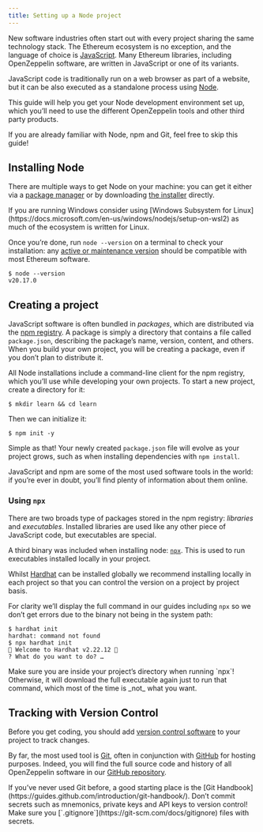 ```yaml
---
title: Setting up a Node project
---
```


New software industries often start out with every project sharing the same technology stack. The Ethereum ecosystem is no exception, and the language of choice is [JavaScript](https://en.wikipedia.org/wiki/JavaScript). Many Ethereum libraries, including OpenZeppelin software, are written in JavaScript or one of its variants.

JavaScript code is traditionally run on a web browser as part of a website, but it can be also executed as a standalone process using [Node](https://nodejs.org).

This guide will help you get your Node development environment set up, which you’ll need to use the different OpenZeppelin tools and other third party products.

<Callout>
If you are already familiar with Node, npm and Git, feel free to skip this guide!
</Callout>

## Installing Node

There are multiple ways to get Node on your machine: you can get it either via a [package manager](https://nodejs.org/en/download/package-manager/) or by downloading [the installer](https://nodejs.org/en/download/prebuilt-installer) directly.

<Callout>
If you are running Windows consider using [Windows Subsystem for Linux](https://docs.microsoft.com/en-us/windows/nodejs/setup-on-wsl2) as much of the ecosystem is written for Linux.
</Callout>

Once you’re done, run `node --version` on a terminal to check your installation: any [active or maintenance version](https://nodejs.org/en/about/previous-releases) should be compatible with most Ethereum software.

```console
$ node --version
v20.17.0
```

## Creating a project

JavaScript software is often bundled in _packages_, which are distributed via the [npm registry](https://www.npmjs.com/). A package is simply a directory that contains a file called `package.json`, describing the package’s name, version, content, and others. When you build your own project, you will be creating a package, even if you don’t plan to distribute it.

All Node installations include a command-line client for the npm registry, which you’ll use while developing your own projects. To start a new project, create a directory for it:

```console
$ mkdir learn && cd learn
```

Then we can initialize it:

```console
$ npm init -y
```

Simple as that! Your newly created `package.json` file will evolve as your project grows, such as when installing dependencies with `npm install`.

<Callout>
JavaScript and npm are some of the most used software tools in the world: if you’re ever in doubt, you’ll find plenty of information about them online.
</Callout>

### Using `npx`

There are two broads type of packages stored in the npm registry: _libraries_ and _executables_. Installed libraries are used like any other piece of JavaScript code, but executables are special.

A third binary was included when installing node: [`npx`](https://blog.npmjs.org/post/162869356040/introducing-npx-an-npm-package-runner). This is used to run executables installed locally in your project.

Whilst [Hardhat](https://hardhat.org/) can be installed globally we recommend installing locally in each project so that you can control the version on a project by project basis.

For clarity we’ll display the full command in our guides including `npx` so we don’t get errors due to the binary not being in the system path:

```console
$ hardhat init
hardhat: command not found
$ npx hardhat init
👷 Welcome to Hardhat v2.22.12 👷‍
? What do you want to do? … 
```

<Callout type='warn'>
Make sure you are inside your project’s directory when running `npx`! Otherwise, it will download the full executable again just to run that command, which most of the time is _not_ what you want.
</Callout>

## Tracking with Version Control

Before you get coding, you should add [version control software](https://en.wikipedia.org/wiki/Version_control) to your project to track changes.

By far, the most used tool is [Git](https://git-scm.com), often in conjunction with [GitHub](https://github.com) for hosting purposes. Indeed, you will find the full source code and history of all OpenZeppelin software in our [GitHub repository](https://github.com/OpenZeppelin).

<Callout>
If you’ve never used Git before, a good starting place is the [Git Handbook](https://guides.github.com/introduction/git-handbook/).
</Callout>

<Callout type='warn'>
Don’t commit secrets such as mnemonics, private keys and API keys to version control! Make sure you [`.gitignore`](https://git-scm.com/docs/gitignore) files with secrets.
</Callout>
